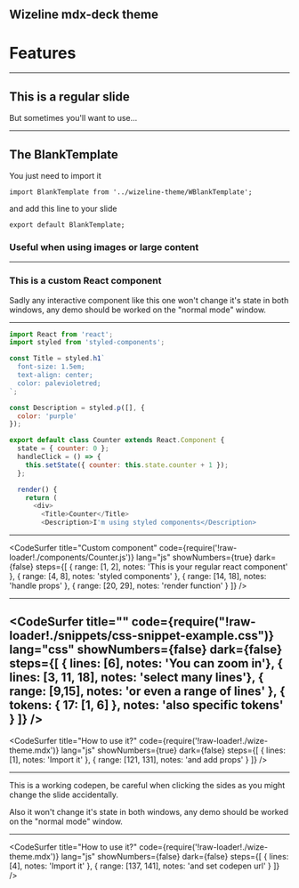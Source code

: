 
<!-- slides code starts here -->

## Wizeline mdx-deck theme

# Features

---

## This is a regular slide

But sometimes you'll want to use...

---


## The BlankTemplate

You just need to import it

```
import BlankTemplate from '../wizeline-theme/WBlankTemplate';
```

and add this line to your slide

```
export default BlankTemplate;
```

### Useful when using images or large content

---

### This is a custom React component

<Counter/>
<Notes>
  Sadly any interactive component like this one
  won't change it's state in both windows,
  any demo should be worked on the "normal mode" window.
</Notes>

---

<!-- ugly code on purpose -->

```js
import React from 'react';
import styled from 'styled-components';

const Title = styled.h1`
  font-size: 1.5em;
  text-align: center;
  color: palevioletred;
`;

const Description = styled.p([], {
  color: 'purple'
});

export default class Counter extends React.Component {
  state = { counter: 0 };
  handleClick = () => {
    this.setState({ counter: this.state.counter + 1 });
  };

  render() {
    return (
      <div>
        <Title>Counter</Title>
        <Description>I'm using styled components</Description>

```

---


<CodeSurfer
  title="Custom component"
  code={require('!raw-loader!./components/Counter.js')}
  lang="js"
  showNumbers={true}
  dark={false}
  steps={[
    { range: [1, 2], notes: 'This is your regular react component' },
    { range: [4, 8], notes: 'styled components' },
    { range: [14, 18], notes: 'handle props' },
    { range: [20, 29], notes: 'render function' }
  ]}
/>

---


<CodeSurfer
  title="<CodeSurfer/>"
  code={require("!raw-loader!./snippets/css-snippet-example.css")}
  lang="css"
  showNumbers={false}
  dark={false}
  steps={[
    { lines: [6], notes: 'You can zoom in'},
    { lines: [3, 11, 18], notes: 'select many lines'},
    { range: [9,15], notes: 'or even a range of lines' },
    { tokens: { 17: [1, 6] }, notes: 'also specific tokens' }
  ]}
/>
---


<CodeSurfer
  title="How to use it?"
  code={require('!raw-loader!./wize-theme.mdx')}
  lang="js"
  showNumbers={true}
  dark={false}
  steps={[
    { lines: [1], notes: 'Import it' },
    { range: [121, 131], notes: 'and add props' }
  ]}
/>

---


<Codepen
  title="<Codepen/>"
  label="Open"
  url="https://codepen.io/ederdiaz/pen/NBPWZp"/>
<Notes>
This is a working codepen,
be careful when clicking the sides as you might 
change the slide accidentally.

Also it won't change it's state in both windows,
any demo should be worked on the "normal mode" window.

</Notes>

---


<CodeSurfer
  title="How to use it?"
  code={require('!raw-loader!./wize-theme.mdx')}
  lang="js"
  showNumbers={false}
  dark={false}
  steps={[
    { lines: [4], notes: 'Import it' },
    { range: [137, 141], notes: 'and set codepen url' }
  ]}
/>
